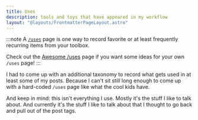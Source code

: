 ```yaml
---
title: Uses
description: tools and toys that have appeared in my workflow
layout: "@layouts/FrontmatterPageLayout.astro"
---
```


:::note
A [`/uses`][uses] page is one way to record favorite or at least frequently recurring items from your toolbox.

Check out the [Awesome /uses][awesome-uses] page if you want some ideas for your own `/uses` page!
:::


I had to come up with an additional taxonomy to record what gets used in at least some of my posts.
Because I can't sit still long enough to come up with a hard-coded `/uses` page like what the cool kids have.

And keep in mind: this isn't everything I use.
Mostly it's the stuff I like to talk about.
And currently it's the stuff I like to talk about that I thought to go back and pull out of the post tags.

[uses]: https://uses.tech
[awesome-uses]: https://github.com/wesbos/awesome-uses

<UsesListing />
